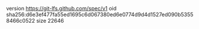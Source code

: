 version https://git-lfs.github.com/spec/v1
oid sha256:d6e3ef477fa55ed1695c6d067380ed6e0774d9d4d1527ed090b53558466c0522
size 22646
